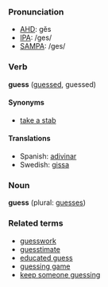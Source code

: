 ===Pronunciation===
*[[w:AHD|AHD]]: gĕs
*[[w:IPA|IPA]]: /ges/
*[[w:SAMPA|SAMPA]]: /ges/

===Verb===
'''guess''' ([[guessed]], guessed)

====Synonyms====
*[[take a stab]]

====Translations====
*Spanish: [[adivinar]]
*Swedish: [[gissa]]

===Noun===
'''guess''' (plural: [[guesses]])

===Related terms===
*[[guesswork]]
*[[guesstimate]]
*[[educated guess]]
*[[guessing game]]
*[[keep someone guessing]]